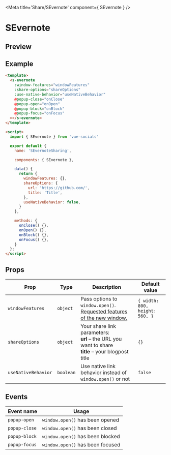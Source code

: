 
<Meta title='Share/SEvernote' component={ SEvernote } />

<style>{`
  .custom-preview .base-canvas {
    height: auto;
  }
`}</style>

# SEvernote

## Preview

<Preview className="custom-preview">
  <Story id='share-severnote--default' />
</Preview>

## Example

```html
<template>
  <s-evernote
    :window-features="windowFeatures"
    :share-options="shareOptions"
    :use-native-behavior="useNativeBehavior"
    @popup-close="onClose"
    @popup-open="onOpen"
    @popup-block="onBlock"
    @popup-focus="onFocus"
  ></s-evernote>
</template>

<script>
  import { SEvernote } from 'vue-socials'

  export default {
    name: 'SEvernoteSharing',

    components: { SEvernote },

    data() {
      return {
        windowFeatures: {},
        shareOptions: {
          url: 'https://github.com/',
          title: 'Title',
        },
        useNativeBehavior: false,
      }
    },

    methods: {
      onClose() {},
      onOpen() {},
      onBlock() {},
      onFocus() {},
    }
  };
</script>
```

## Props

| Prop | Type | Description | Default value |
| ------ | ------ | ------ | ------ |
`windowFeatures` | `object` | Pass options to `window.open()`. [Requested features of the new window.](https://developer.mozilla.org/en-US/docs/Web/API/Window/open#window_features) | `{ width: 800, height: 560, }`
`shareOptions` | `object` | Your share link parameters: <br /> **url** – the URL you want to share <br />**title** – your blogpost title <br /> | `{}`
`useNativeBehavior` | `boolean` | Use native link behavior instead of `window.open()` or not | `false`

## Events

| Event name | Usage |
| ------ | ------ |
`popup-open` | `window.open()` has been opened |
`popup-close` | `window.open()` has been closed |
`popup-block` | `window.open()` has been blocked |
`popup-focus` | `window.open()` has been focused |

